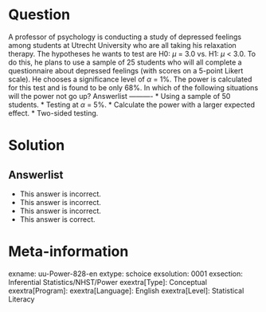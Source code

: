 Question
========
  
A professor of psychology is conducting a study of depressed feelings among students at Utrecht University who are all taking his relaxation therapy. The hypotheses he wants to test are H0: $\mu$ = 3.0 vs. H1: $\mu$ < 3.0. To do this, he plans to use a sample of 25 students who will all complete a questionnaire about depressed feelings (with scores on a 5-point Likert scale). He chooses a significance level of $\alpha$ = 1%. The power is calculated for this test and is found to be only 68%. In which of the following situations will the power not go up? 
Answerlist
----------
* Using a sample of 50 students.
* Testing at $\alpha$ = 5%.
* Calculate the power with a larger expected effect.
* Two-sided testing.

Solution
========

Answerlist
----------
* This answer is incorrect.
* This answer is incorrect.
* This answer is incorrect.
* This answer is correct.

Meta-information
================
exname: uu-Power-828-en
extype: schoice
exsolution: 0001
exsection: Inferential Statistics/NHST/Power
exextra[Type]: Conceptual
exextra[Program]: 
exextra[Language]: English
exextra[Level]: Statistical Literacy
